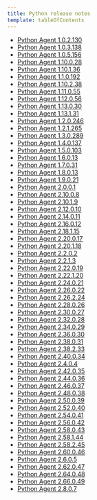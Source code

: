 ```yaml
---
title: Python release notes
template: tableOfContents
---
```


* [Python Agent 1.0.2.130](/docs/release-notes/agent-release-notes/python-release-notes/python-agent-102130)
* [Python Agent 1.0.3.138](/docs/release-notes/agent-release-notes/python-release-notes/python-agent-103138)
* [Python Agent 1.0.5.156](/docs/release-notes/agent-release-notes/python-release-notes/python-agent-105156)
* [Python Agent 1.10.0.28](/docs/release-notes/agent-release-notes/python-release-notes/python-agent-110028)
* [Python Agent 1.10.1.36](/docs/release-notes/agent-release-notes/python-release-notes/python-agent-110136)
* [Python Agent 1.1.0.192](/docs/release-notes/agent-release-notes/python-release-notes/python-agent-110192)
* [Python Agent 1.10.2.38](/docs/release-notes/agent-release-notes/python-release-notes/python-agent-110238)
* [Python Agent 1.11.0.55](/docs/release-notes/agent-release-notes/python-release-notes/python-agent-111055)
* [Python Agent 1.12.0.56](/docs/release-notes/agent-release-notes/python-release-notes/python-agent-112056)
* [Python Agent 1.13.0.30](/docs/release-notes/agent-release-notes/python-release-notes/python-agent-113030)
* [Python Agent 1.13.1.31](/docs/release-notes/agent-release-notes/python-release-notes/python-agent-113131)
* [Python Agent 1.2.0.246](/docs/release-notes/agent-release-notes/python-release-notes/python-agent-120246)
* [Python Agent 1.2.1.265](/docs/release-notes/agent-release-notes/python-release-notes/python-agent-121265)
* [Python Agent 1.3.0.289](/docs/release-notes/agent-release-notes/python-release-notes/python-agent-130289)
* [Python Agent 1.4.0.137](/docs/release-notes/agent-release-notes/python-release-notes/python-agent-140137)
* [Python Agent 1.5.0.103](/docs/release-notes/agent-release-notes/python-release-notes/python-agent-150103)
* [Python Agent 1.6.0.13](/docs/release-notes/agent-release-notes/python-release-notes/python-agent-16013)
* [Python Agent 1.7.0.31](/docs/release-notes/agent-release-notes/python-release-notes/python-agent-17031)
* [Python Agent 1.8.0.13](/docs/release-notes/agent-release-notes/python-release-notes/python-agent-18013)
* [Python Agent 1.9.0.21](/docs/release-notes/agent-release-notes/python-release-notes/python-agent-19021)
* [Python Agent 2.0.0.1](/docs/release-notes/agent-release-notes/python-release-notes/python-agent-2001)
* [Python Agent 2.10.0.8](/docs/release-notes/agent-release-notes/python-release-notes/python-agent-21008)
* [Python Agent 2.10.1.9](/docs/release-notes/agent-release-notes/python-release-notes/python-agent-21019)
* [Python Agent 2.12.0.10](/docs/release-notes/agent-release-notes/python-release-notes/python-agent-212010)
* [Python Agent 2.14.0.11](/docs/release-notes/agent-release-notes/python-release-notes/python-agent-214011)
* [Python Agent 2.16.0.12](/docs/release-notes/agent-release-notes/python-release-notes/python-agent-216012)
* [Python Agent 2.18.1.15](/docs/release-notes/agent-release-notes/python-release-notes/python-agent-218115)
* [Python Agent 2.20.0.17](/docs/release-notes/agent-release-notes/python-release-notes/python-agent-220017)
* [Python Agent 2.20.1.18](/docs/release-notes/agent-release-notes/python-release-notes/python-agent-220118)
* [Python Agent 2.2.0.2](/docs/release-notes/agent-release-notes/python-release-notes/python-agent-2202)
* [Python Agent 2.2.1.3](/docs/release-notes/agent-release-notes/python-release-notes/python-agent-2213)
* [Python Agent 2.22.0.19](/docs/release-notes/agent-release-notes/python-release-notes/python-agent-222019)
* [Python Agent 2.22.1.20](/docs/release-notes/agent-release-notes/python-release-notes/python-agent-222120)
* [Python Agent 2.24.0.21](/docs/release-notes/agent-release-notes/python-release-notes/python-agent-224021)
* [Python Agent 2.26.0.22](/docs/release-notes/agent-release-notes/python-release-notes/python-agent-226022)
* [Python Agent 2.26.2.24](/docs/release-notes/agent-release-notes/python-release-notes/python-agent-226224)
* [Python Agent 2.28.0.26](/docs/release-notes/agent-release-notes/python-release-notes/python-agent-228026)
* [Python Agent 2.30.0.27](/docs/release-notes/agent-release-notes/python-release-notes/python-agent-230027)
* [Python Agent 2.32.0.28](/docs/release-notes/agent-release-notes/python-release-notes/python-agent-232028)
* [Python Agent 2.34.0.29](/docs/release-notes/agent-release-notes/python-release-notes/python-agent-234029)
* [Python Agent 2.36.0.30](/docs/release-notes/agent-release-notes/python-release-notes/python-agent-236030)
* [Python Agent 2.38.0.31](/docs/release-notes/agent-release-notes/python-release-notes/python-agent-238031)
* [Python Agent 2.38.2.33](/docs/release-notes/agent-release-notes/python-release-notes/python-agent-238233)
* [Python Agent 2.40.0.34](/docs/release-notes/agent-release-notes/python-release-notes/python-agent-240034)
* [Python Agent 2.4.0.4](/docs/release-notes/agent-release-notes/python-release-notes/python-agent-2404)
* [Python Agent 2.42.0.35](/docs/release-notes/agent-release-notes/python-release-notes/python-agent-242035)
* [Python Agent 2.44.0.36](/docs/release-notes/agent-release-notes/python-release-notes/python-agent-244036)
* [Python Agent 2.46.0.37](/docs/release-notes/agent-release-notes/python-release-notes/python-agent-246037)
* [Python Agent 2.48.0.38](/docs/release-notes/agent-release-notes/python-release-notes/python-agent-248038)
* [Python Agent 2.50.0.39](/docs/release-notes/agent-release-notes/python-release-notes/python-agent-250039)
* [Python Agent 2.52.0.40](/docs/release-notes/agent-release-notes/python-release-notes/python-agent-252040)
* [Python Agent 2.54.0.41](/docs/release-notes/agent-release-notes/python-release-notes/python-agent-254041)
* [Python Agent 2.56.0.42](/docs/release-notes/agent-release-notes/python-release-notes/python-agent-256042)
* [Python Agent 2.58.0.43](/docs/release-notes/agent-release-notes/python-release-notes/python-agent-258043)
* [Python Agent 2.58.1.44](/docs/release-notes/agent-release-notes/python-release-notes/python-agent-258144)
* [Python Agent 2.58.2.45](/docs/release-notes/agent-release-notes/python-release-notes/python-agent-258245)
* [Python Agent 2.60.0.46](/docs/release-notes/agent-release-notes/python-release-notes/python-agent-260046)
* [Python Agent 2.6.0.5](/docs/release-notes/agent-release-notes/python-release-notes/python-agent-2605)
* [Python Agent 2.62.0.47](/docs/release-notes/agent-release-notes/python-release-notes/python-agent-262047)
* [Python Agent 2.64.0.48](/docs/release-notes/agent-release-notes/python-release-notes/python-agent-264048)
* [Python Agent 2.66.0.49](/docs/release-notes/agent-release-notes/python-release-notes/python-agent-266049)
* [Python Agent 2.8.0.7](/docs/release-notes/agent-release-notes/python-release-notes/python-agent-2807)
